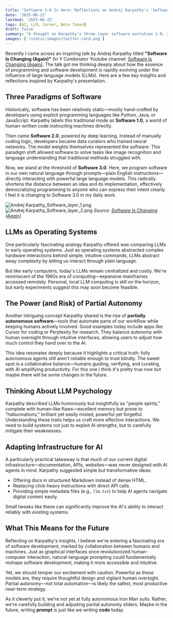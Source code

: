 ```yaml
---
title: "Software 3.0 Is Here: Reflections on Andrej Karpathy's 'Software Is Changing (Again)'"
date: '2025-06-22'
lastmod: '2025-06-22'
tags: [AI, LLM, Career, Note Taken]
draft: false
summary: "A thought on Karpathy's three-layer software evolution 1.0, 2.0, 3.0"
images: ['/static/images/twitter-card.png']
---
```


Recently I came across an inspiring talk by Andrej Karpathy titled **"Software Is Changing (Again)"** (In Y Combinator Youtube channel: [Software Is Changing (Again)](https://www.youtube.com/watch?v=LCEmiRjPEtQ). The talk got me thinking deeply about how the essence of programming and software development is rapidly evolving under the influence of large language models (LLMs). Here are a few key insights and reflections inspired by Karpathy's presentation.

## Three Paradigms of Software

Historically, software has been relatively static—mostly hand-crafted by developers using explicit programming languages like Python, Java, or JavaScript. Karpathy labels this traditional mode as **Software 1.0**, a world of human-written code instructing machines directly.

Then came **Software 2.0**, powered by deep learning. Instead of manually coding logic, developers became data curators who trained neural networks. The model weights themselves represented the software. This paradigm shift allowed software to solve tasks like image recognition and language understanding that traditional methods struggled with.

Now, we stand at the threshold of **Software 3.0**. Here, we program software in our own natural language through prompts—plain English instructions—directly interacting with powerful large language models. This radically shortens the distance between an idea and its implementation, effectively democratizing programming to anyone who can express their intent clearly. I feel it is changing to Software 3.0 in my daily work.

![Andrej Karpathy_Software_layer_1.png](/static/images/AI/Andrej%20Karpathy_Software_layer_1.png)
![Andrej Karpathy_Software_layer_2.png](/static/images/AI/Andrej%20Karpathy_Software_layer_2.png)
_Source: [Software Is Changing (Again)](https://www.youtube.com/watch?v=LCEmiRjPEtQ)_

## LLMs as Operating Systems

One particularly fascinating analogy Karpathy offered was comparing LLMs to early operating systems. Just as operating systems abstracted complex hardware interactions behind simple, intuitive commands, LLMs abstract away complexity by letting us interact through plain language.

But like early computers, today's LLMs remain centralized and costly. We're reminiscent of the 1960s era of computing—expensive mainframes accessed remotely. Personal, local LLM computing is still on the horizon, but early experiments suggest this may soon become feasible.

## The Power (and Risk) of Partial Autonomy

Another intriguing concept Karpathy shared is the rise of **partially autonomous software**—tools that automate parts of our workflow while keeping humans actively involved. Good examples today include apps like Cursor for coding or Perplexity for research. They balance autonomy with human oversight through intuitive interfaces, allowing users to adjust how much control they hand over to the AI.

This idea resonates deeply because it highlights a critical truth: fully autonomous agents still aren't reliable enough to trust blindly. The sweet spot is a collaborative balance—humans guiding, verifying, and curating, with AI amplifying productivity. For this one I think it's pretty true now but maybe there will be some changes in the future.

## Thinking About LLM Psychology

Karpathy described LLMs humorously but insightfully as "people spirits," complete with human-like flaws—excellent memory but prone to "hallucinations," brilliant yet easily misled, powerful yet forgetful. Understanding these traits helps us craft more effective interactions. We need to build systems not just to exploit AI strengths, but to carefully mitigate their weaknesses.

## Adapting Infrastructure for AI

A particularly practical takeaway is that much of our current digital infrastructure—documentation, APIs, websites—was never designed with AI agents in mind. Karpathy suggested simple but transformative ideas:

- Offering docs in structured Markdown instead of dense HTML.
- Replacing click-heavy instructions with direct API calls.
- Providing simple metadata files (e.g., `llm.txt`) to help AI agents navigate digital content easily.

Small tweaks like these can significantly improve the AI's ability to interact reliably with existing systems.

## What This Means for the Future

Reflecting on Karpathy's insights, I believe we're entering a fascinating era of software development, marked by collaboration between humans and machines. Just as graphical interfaces once revolutionized human-computer interaction, natural-language prompting could fundamentally reshape software development, making it more accessible and intuitive.

Yet, we should temper our excitement with caution. Powerful as these models are, they require thoughtful design and vigilant human oversight. Partial autonomy—not total automation—is likely the safest, most productive near-term strategy.

As it cleverly put it, we're not yet at fully autonomous Iron Man suits. Rather, we're carefully building and adjusting partial autonomy sliders. Maybe in the future, writing **prompt** is just like we writing **code** today.
